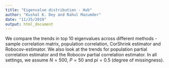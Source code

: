 ```yaml
---
title: "Eigenvalue distribution - Hub"
author: "Kushal K. Dey and Rahul Mazumder"
date: "11/25/2019"
output: html_document
---
```


We compare the trends in top 10 eigenvalues across different methods - sample correlation matrix, population correlation, CorShrink estimator and Robocov-estimator. We also look at the trends for population partial correlation estimator and the Robocov partial correlation estimator. In all settings, we assume $N=500$, $P=50$ and $pi=0.5$ (degree of missingness).



